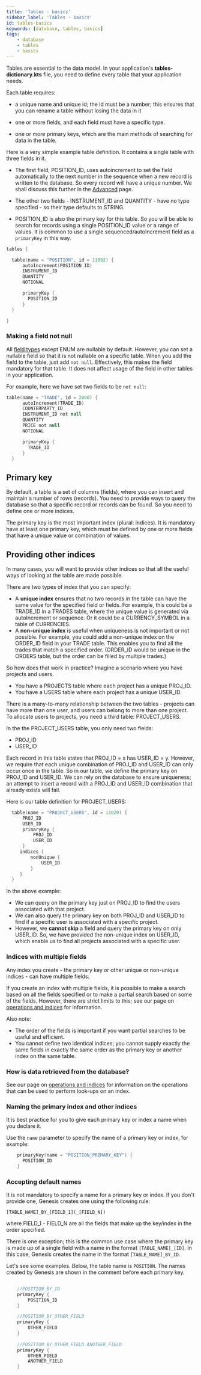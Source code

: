 ```yaml
---
title: 'Tables - basics'
sidebar_label: 'Tables - basics'
id: tables-basics
keywords: [database, tables, basics]
tags:
    - database
    - tables
    - basics
---
```


 

Tables are essential to the data model. In your application's **tables-dictionary.kts** file, you need to define every table that your application needs. 

Each table requires:

- a unique name and unique id; the id must be a number; this ensures that you can rename a table without losing the data in it

- one or more fields, and each field must have a specific type.

- one or more primary keys, which are the main methods of searching for data in the table.

Here is a very simple example table definition. It contains a single table with three fields in it.

- The first field, POSITION_ID, uses autoincrement to set the field automatically to the next number in the sequence when a new record is written to the database. So every record will have a unique number. We shall discuss this further in the [Advanced](../../../../database/fields-tables-views/tables/tables-advanced/) page.

- The other two fields - INSTRUMENT_ID and QUANTITY - have no type specified - so their type defaults to STRING.

- POSITION_ID is also the primary key for this table. So you will be able to search for records using a single POSITION_ID value or a range of values. It is common to use a single sequenced/autoIncrement field as a `primaryKey` in this way.

```kotlin
tables {

  table(name = "POSITION", id = 11002) {
      autoIncrement(POSITION_ID)
      INSTRUMENT_ID
      QUANTITY
      NOTIONAL

      primaryKey { 
        POSITION_ID
      }
  }

}
```

### Making a field not null
All [field types](../../../../database/fields-tables-views/fields/fields-basics) except ENUM are nullable by default.  However, you can set a nullable field so that it is not nullable on a specific table. When you add the field to the table, just add `not null`. Effectively, this makes the field mandatory for that table. It does not affect usage of the field in other tables in your application.

For example, here we have set two fields to be `not null`:


```kotlin
table(name = "TRADE", id = 2000) {
      autoIncrement(TRADE_ID)
      COUNTERPARTY_ID
      INSTRUMENT_ID not null
      QUANTITY
      PRICE not null
      NOTIONAL

      primaryKey { 
        TRADE_ID
      }
  }
```

## Primary key

By default, a table is a set of columns (fields), where you can insert and maintain a number of rows (records). You need to provide ways to query the database so that a specific record or records can be found. So you need to define one or more indices.

The primary key is the most important index (plural: indices). It is mandatory have at least one primary key, which must be defined by one or more fields that have a unique value or combination of values.

## Providing other indices

In many cases, you will want to provide other indices so that all the useful ways of looking at the table are made possible.

There are two types of index that you can specify:

- A **unique index** ensures that no two records in the table can have the same value for the specified field or fields. For example, this could be a TRADE_ID in a TRADES table, where the unique value is generated via autoIncrement or sequence. Or it could be a CURRENCY_SYMBOL in a table of CURRENCIES.  
- A **non-unique index** is useful when uniqueness is not important or not possible. For example, you could add a non-unique index on the ORDER_ID field in your TRADE table. This enables you to find all the trades that match a specified order.  (ORDER_ID would be unique in the ORDERS table, but the order can be filled by multiple trades.) 

So how does that work in practice? Imagine a scenario where you have projects and users.

- You have a PROJECTS table where each project has a unique PROJ_ID.
- You have a USERS table where each project has a unique USER_ID.

There is a many-to-many relationship between the two tables - projects can have more than one user, and users can belong to more than one project. To allocate users to projects, you need a third table: PROJECT_USERS.

In the the PROJECT_USERS table, you only need two fields:

- PROJ_ID
- USER_ID

Each record in this table states that PROJ_ID = x has USER_ID = y. However, we require that each unique combination of PROJ_ID and USER_ID can only occur once in the table. So in our table, we define the primary key on PROJ_ID and USER_ID. We can rely on the database to ensure uniqueness; an attempt to insert a record with a PROJ_ID and USER_ID combination that already exists will fail.

Here is our table definition for PROJECT_USERS:

```kotlin
  table(name = "PROJECT_USERS", id = 11020) {
      PROJ_ID
      USER_ID
      primaryKey {
          PROJ_ID
          USER_ID
      }
     indices {
         nonUnique {
             USER_ID
         }
     }
  }
```
 
In the above example:

- We can query on the primary key just on PROJ_ID to find the users associated with that project. 
- We can also query the primary key on both PROJ_ID and USER_ID to find if a specific user is associated with a specific project.
- However, we **cannot skip** a field and query the primary key on only USER_ID. So, we have provided the non-unique index on USER_ID, which enable us to find all projects associated with a specific user.

### Indices with multiple fields
Any index you create - the primary key or other unique or non-unique indices - can have multiple fields.

If you create an index with multiple fields, it is possible to make a search based on all the fields specified or to make a partial search based on some of the fields. However, there are strict limits to this; see our page on [operations and indices](../../../../database/data-structures/indices/) for information.

Also note:

- The order of the fields is important if you want partial searches to be useful and efficient.
- You cannot define two identical indices; you cannot supply exactly the same fields in exactly the same order as the primary key or another index on the same table.

### How is data retrieved from the database?

See our page on [operations and indices](../../../../database/data-structures/indices/) for information on the operations that can be used to perform look-ups on an index.

### Naming the primary index and other indices

It is best practice for you to give each primary key or index a name when you declare it. 

Use the `name` parameter to specify the name of a primary key or index, for example:

```kotlin
    primaryKey(name = "POSITION_PRIMARY_KEY") {
      POSITION_ID
    }
```

### Accepting default names
It is not mandatory to specify a name for a primary key or index. If you don't provide one, Genesis creates one using the following rule:

 `[TABLE_NAME]_BY_[FIELD_1](_[FIELD_N])`
 
 where FIELD_1 - FIELD_N are all the fields that make up the key/index in the order specified.

There is one exception; this is the common use case where the primary key is made up of a single field with a name in the format `[TABLE_NAME]_[ID]`. In this case, Genesis creates the name in the format `[TABLE_NAME]_BY_ID`.

Let's see some examples. Below, the table name is `POSITION`. The names created by Genesis are shown in the comment before each primary key.


```kotlin
    
    //POSITION_BY_ID
    primaryKey { 
        POSITION_ID
    }

    //POSITION_BY_OTHER_FIELD
    primaryKey { 
        OTHER_FIELD
    }
    
    //POSITION_BY_OTHER_FIELD_ANOTHER_FIELD
    primaryKey { 
        OTHER_FIELD
        ANOTHER_FIELD
    }
```
